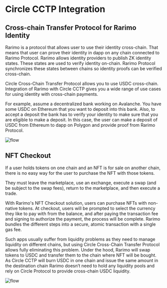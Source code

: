 # Circle CCTP Integration

## Cross-chain Transfer Protocol for Rarimo Identity

Rarimo is a protocol that allows user to use their identity cross-chain. That means that user can prove their identity in dapp on any chain connected to Rarimo Protocol. Rarimo allows identity providers to publish ZK identity states. These states are used to verify identity on-chain. Rarimo Protocol synchronizes these states between chains so identity proofs can be verified cross-chain.

Circle Cross-Chain Transfer Protocol allows you to use USDC cross-chain. Integration of Rarimo with Circle CCTP gives you a wide range of use cases for using identity with cross-chain payments.

For example, assume a decentralized bank working on Avalanche. You have some USDC on Ethereum that you want to deposit into this bank. Also, to accept a deposit the bank has to verify your identity to make sure that you are eligible to make a deposit. In this case, the user can make a deposit of USDC from Ethereum to dapp on Polygon and provide proof from Rarimo Protocol.

![flow](/img/USDC-ID.png)

## NFT Checkout

If a user holds tokens on one chain and an NFT is for sale on another chain, there is no easy way for the user to purchase the NFT with those tokens.

They must leave the marketplace, use an exchange, execute a swap (and be subject to the swap fees), return to the marketplace, and then execute a trade.

With Rarimo's NFT Checkout solution, users can purchase NFTs with non-native tokens. At checkout, users will be prompted to select the currency they like to pay with from the balance, and after paying the transaction fee and signing to authorize the payment, the process will be complete. Rarimo bundles the different steps into a secure, atomic transaction with a single gas fee.

Such apps usually suffer from liquidity problems as they need to manage liquidity on different chains, but using Circle Cross-Chain Transfer Protocol allows fully eliminating this problem. Under the hood, Rarimo will swap tokens to USDC and transfer them to the chain where NFT will be bought. As Circle CCTP will burn USDC in one chain and issue the same amount in the destination chain Rarimo doesn’t need to hold any liquidity pools and rely on Circle Protocol to provide cross-chain USDC liquidity.

![flow](/img/USDC-NFT-Checkout.png)
